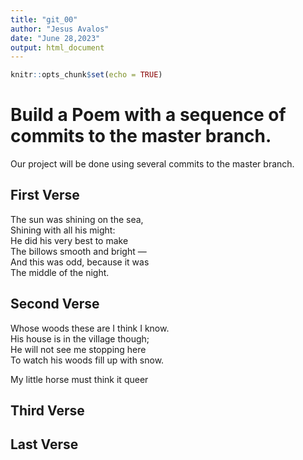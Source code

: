 ```yaml
---
title: "git_00"
author: "Jesus Avalos"
date: "June 28,2023"
output: html_document
---
```


```r
knitr::opts_chunk$set(echo = TRUE)
```
# Build a Poem with a sequence of commits to the master branch.
Our project will be done using several commits to the master branch.
<!-- Do not modify or change any text in "!--" bracketed areas such as this --- these are instructions to
you, if you change any of this the git program will notice it and compromise your git merging strategy !-->

## First Verse 
<!--Put the first five lines of a poem by Lewis Carrol in this section!-->

The sun was shining on the sea,   
Shining with all his might:   
He did his very best to make    
The billows smooth and bright —   
And this was odd, because it was    
The middle of the night.    

## Second Verse
<!--Put the first five lines of a poem by Robert Frost here!-->
Whose woods these are I think I know.       
His house is in the village though;       
He will not see me stopping here       
To watch his woods fill up with snow.       
  
My little horse must think it queer       

## Third Verse
<!--Put the first two verses of The Walrus and the Carpenter here!-->

## Last Verse
<!--Put a short poem of your choice 8-20 lines,here!-->
